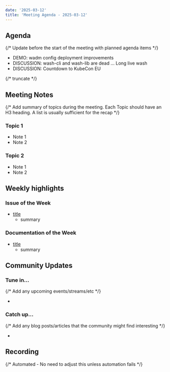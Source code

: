 ```yaml
---
date: '2025-03-12'
title: 'Meeting Agenda - 2025-03-12'
---
```


## Agenda

{/* Update before the start of the meeting with planned agenda items */}

- DEMO: wadm config deployment improvements
- DISCUSSION: wash-cli and wash-lib are dead ... Long live wash
- DISCUSSION: Countdown to KubeCon EU

{/* truncate */}

## Meeting Notes

{/* Add summary of topics during the meeting. Each Topic should have an H3 heading. A list is usually sufficient for the recap */}

### Topic 1

- Note 1
- Note 2

### Topic 2

- Note 1
- Note 2

## Weekly highlights

### Issue of the Week

- [title](https://github.com/wasmcloud/wasmcloud/issues/)
  - summary

### Documentation of the Week

- [title](/docs/intro)
  - summary

## Community Updates

### Tune in…

{/* Add any upcoming events/streams/etc */}

-

### Catch up…

{/* Add any blog posts/articles that the community might find interesting */}

-

## Recording

{/* Automated - No need to adjust this unless automation fails */}

<YouTube url="https://www.youtube.com/watch?v=Ccw7V__Q0Gc" />
